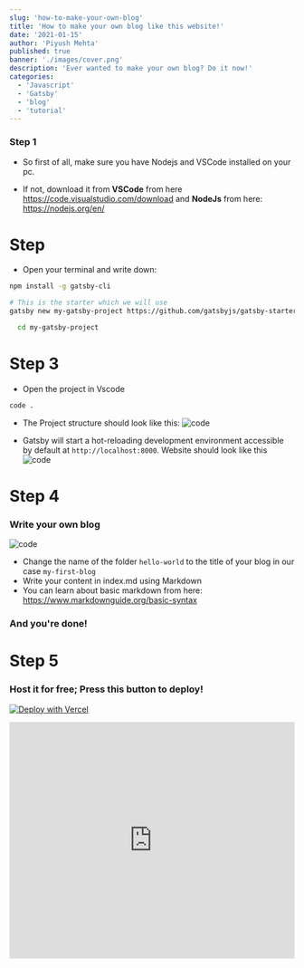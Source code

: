 ```yaml
---
slug: 'how-to-make-your-own-blog'
title: 'How to make your own blog like this website!'
date: '2021-01-15'
author: 'Piyush Mehta'
published: true
banner: './images/cover.png'
description: 'Ever wanted to make your own blog? Do it now!'
categories:
  - 'Javascript'
  - 'Gatsby'
  - 'blog'
  - 'tutorial'
---
```



### Step 1
- So first of all, make sure you have Nodejs and VSCode installed on your pc. 

- If not, download it from __VSCode__ from here https://code.visualstudio.com/download and __NodeJs__ from here: https://nodejs.org/en/

# Step 

- Open your terminal and write down: 
```bash
npm install -g gatsby-cli
```

```bash
# This is the starter which we will use
gatsby new my-gatsby-project https://github.com/gatsbyjs/gatsby-starter-blog
```

```bash
  cd my-gatsby-project
```

# Step 3

- Open the project in Vscode
```bash
code . 
```

- The Project structure should look like this:
![code](./images/img1.png)


- Gatsby will start a hot-reloading development environment accessible by default at `http://localhost:8000`.
Website should look like this
![code](./images/img2.png)

# Step 4 
### Write your own blog
![code](./images/img3.png)

- Change the name of the folder `hello-world` to the title of your blog in our case `my-first-blog`
- Write your content in index.md using Markdown
- You can learn about basic markdown from here: https://www.markdownguide.org/basic-syntax

### And you're done!

# Step 5
### Host it for free; Press this button to deploy!

[![Deploy with Vercel](https://vercel.com/button)](https://vercel.com/new/git/external?repository-url=https%3A%2F%2Fgithub.com%2Fvercel%2Fnext.js%2Ftree%2Fcanary%2Fexamples%2Fhello-world)

<div style="width:100%;height:0;padding-bottom:83%;position:relative;"><iframe src="https://giphy.com/embed/NKA63NRZZQ52Nvjzvs" width="100%" height="100%" style="position:absolute" frameBorder="0" class="giphy-embed" allowFullScreen></iframe></div>

